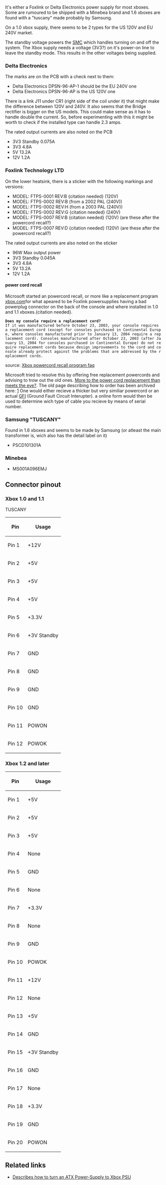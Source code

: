 It's either a Foxlink{{citation needed}} or Delta Electronics power supply for most xboxes.
Some are rumoured to be shipped with a Minebea brand and 1.6 xboxes are found with a "tuscany" made probably by Samsung.

On a 1.0 xbox supply, there seems to be 2{{citation needed|reason=2 per region, or 2 overall? and, what about foxlink?}} types for the US 120V and EU 240V market.

The standby voltage powers the [[SMC]] which handles turning on and off the system.
The Xbox supply needs a voltage (3V3?) on it's power-on line to leave the standby mode.
This results in the other voltages being supplied.

=== Delta Electronics ===
The marks are on the PCB with a check next to them:
* Delta Electronics DPSN-96-AP-1 should be the EU 240V one{{citation needed}}
* Delta Electronics DPSN-96-AP is the US 120V one

There is a link J11 under CR1 (right side of the coil under it) that might make the difference between 120V and 240V.
It also seems that the Bridge rectifier is bigger on the US models.
This could make sense as it has to handle double the current. So, before experimenting with this it might be worth to check if the installed type can handle 2.3 amps.

The rated output currents are also noted on the PCB

* 3V3 Standby  0.075A
* 3V3  4.8A
* 5V   13.2A
* 12V  1.2A

=== Foxlink Technology LTD ===

{{FIXME|reason=I dont own any US xboxes to compare US foxlinks with}}On the lower heatsink, there is a sticker with the following markings and versions:
* MODEL: FTPS-0001 REV:B {citation needed} (120V)
* MODEL: FTPS-0002 REV:B (from a 2002 PAL (240V))
* MODEL: FTPS-0002 REV:H (from a 2003 PAL (240V))
* MODEL: FTPS-0002 REV:G {citation needed} (240V)
* MODEL: FTPS-0007 REV:B {citation needed} (120V) (are these after the powercord recall?)
* MODEL: FTPS-0007 REV:D {citation needed} (120V) (are these after the powercord recall?)

The rated output currents are also noted on the sticker

* 96W Max output power
* 3V3 Standby  0.045A
* 3V3  4.8A
* 5V   13.2A
* 12V  1.2A

==== power cord recall ====


Microsoft started an powercord recall, or more like a replacement program [https://web.archive.org/web/20050301093947/http://www.xbox.com:80/en-US/news/0502/powercordannouncement.htm xbox.com]for what apeared to be Foxlink powersupplies having a bad powerplug connector on the back of the console and where installed in 1.0 and 1.1 xboxes.{citation needed}. 
 '''Does my console require a replacement cord?'''
 If it was manufactured before October 23, 2003, your console requires a replacement cord (except for consoles purchased in Continental Europe, where consoles manufactured prior to January 13, 2004 require a replacement cord). Consoles manufactured after October 23, 2003 (after January 13, 2004 for consoles purchased in Continental Europe) do not require replacement cords because design improvements to the cord and console already protect against the problems that are addressed by the replacement cords.
source: [https://web.archive.org/web/20050223041403/http://replacements.webprogram.com:80/en-us/faqs.asp#Q-7 Xbox powercord recall program faq]

Microsoft tried to resolve this by offering free replacement powercords and advising to trow out the old ones. [https://web.archive.org/web/20120722175134/http://www.xbox-scene.com/xbox1data/sep/EEpAEAylAluZlwSlOJ.php More to the power cord replacement than meets the eye?]. The old page describing how to order has been archived here: [https://web.archive.org/web/20050223060900/http://replacements.webprogram.com:80/en-us/programoverview.asp] 
One would either recieve a thicker but very similiar powercord or an actual [https://simple.wikipedia.org/wiki/GFCI GFI] (Ground Fault Circuit Interupter). a online form would then be used to determine wich type of cable you recieve by means of serial number. {{FIXME|reason=I cant seem to find a source for these details yet, but I personaly requested 2, 1 for my own xbox (a 1.4, with a confirmed Delta. never replaced it.) and recieved a normal cable (EU). A friends xbox was older, 1.1/1.2?) and we got a european fusebox brick for his. looks like the UK one, but with the Benelux plug. It was all for free in Europe I remember the part number on my normal cable to be different (higher) for the newer one... ill check if I have it in the original box still}}

=== Samsung "TUSCANY"===
Found in 1.6 xboxes and seems to be made by Samsung (or atleast the main transformer is, wich also has the detail label on it)
{{FIXME|reason=There are TUSCANY powersuplies in some 1.6 xboxes?}}
* PSCD101301A

=== Minebea ===
{{FIXME|reason=There are in the UK, Minebea powersuplies in some xboxes?}}
* MS001A096EMJ


== Connector pinout ==

=== Xbox 1.0 and 1.1 ===TUSCANY

{| class="wikitable"
! Pin || Usage
|-
| Pin 1 || +12V
|-
| Pin 2 || +5V
|-
| Pin 3 || +5V
|-
| Pin 4 || +5V
|-
| Pin 5 || +3.3V
|-
| Pin 6 || +3V Standby
|-
| Pin 7 || GND
|-
| Pin 8 || GND
|-
| Pin 9 || GND
|-
| Pin 10 || GND
|-
| Pin 11 || POWON
|-
| Pin 12 || POWOK
|}

=== Xbox 1.2 and later ===


{| class="wikitable"
! Pin || Usage
|-
| Pin 1 || +5V
|-
| Pin 2 || +5V
|-
| Pin 3 || +5V
|-
| Pin 4 || None
|-
| Pin 5 || GND
|-
| Pin 6 || None
|-
| Pin 7 || +3.3V
|-
| Pin 8 || None
|-
| Pin 9 || GND
|-
| Pin 10 || POWOK
|-
| Pin 11 || +12V
|-
| Pin 12 || None
|-
| Pin 13 || +5V
|-
| Pin 14 || GND
|-
| Pin 15 || +3V Standby
|-
| Pin 16 || GND
|-
| Pin 17 || None
|-
| Pin 18 || +3.3V
|-
| Pin 19 || GND
|-
| Pin 20 || POWON
|}

== Related links ==

* [http://brandonw.net/consoles/xbox/ Describes how to turn an ATX Power-Supply to Xbox PSU]